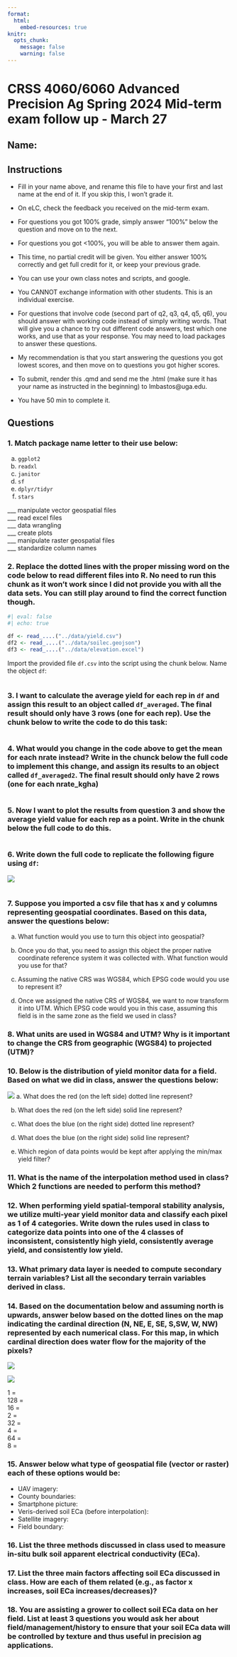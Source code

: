 ```yaml
---
format:
  html:
    embed-resources: true
knitr: 
  opts_chunk: 
    message: false
    warning: false
---
```


# **CRSS 4060/6060 Advanced Precision Ag Spring 2024 Mid-term exam follow up - March 27**

## Name: 

## Instructions  

- Fill in your name above, and rename this file to have your first and last name at the end of it. If you skip this, I won't grade it.  

- On eLC, check the feedback you received on the mid-term exam.

- For questions you got 100% grade, simply answer "100%" below the question and move on to the next.    

- For questions you got <100%, you will be able to answer them again. 

- This time, no partial credit will be given. You either answer 100% correctly and get full credit for it, or keep your previous grade.  

- You can use your own class notes and scripts, and google.  

- You CANNOT exchange information with other students. This is an individual exercise.  

- For questions that involve code (second part of q2, q3, q4, q5, q6), you should answer with working code instead of simply writing words. That will give you a chance to try out different code answers, test which one works, and use that as your response. You may need to load packages to answer these questions.     

- My recommendation is that you start answering the questions you got lowest scores, and then move on to questions you got higher scores. 

- To submit, render this .qmd and send me the .html (make sure it has your name as instructed in the beginning) to lmbastos@uga.edu.

- You have 50 min to complete it.  

## Questions  

### 1. Match package name letter to their use below:  


a. `ggplot2`
b. `readxl`  
c. `janitor`  
d. `sf`
e. `dplyr/tidyr`
f. `stars`

___ manipulate vector geospatial files  
___ read excel files  
___ data wrangling  
___ create plots  
___ manipulate raster geospatial files  
___ standardize column names   

### 2. Replace the dotted lines with the proper missing word on the code below to read different files into R. No need to run this chunk as it won't work since I did not provide you with all the data sets. You can still play around to find the correct function though.  

```r
#| eval: false
#| echo: true  

df <- read_....("../data/yield.csv")
df2 <- read_....("../data/soilec.geojson")
df3 <- read_....("../data/elevation.excel")
```

Import the provided file `df.csv` into the script using the chunk below. Name the object `df`:

```r


```

### 3. I want to calculate the average yield for each rep in `df` and assign this result to an object called `df_averaged`. The final result should only have 3 rows (one for each rep). Use the chunk below to write the code to do this task:   

```r

  
```


### 4. What would you change in the code above to get the mean for each nrate instead? Write in the chunck below the full code to implement this change, and assign its results to an object called `df_averaged2`. The final result should only have 2 rows (one for each nrate_kgha)

```r


```


### 5. Now I want to plot the results from question 3 and show the average yield value for each rep as a point. Write in the chunk below the full code to do this.


```r

  
```


### 6. Write down the full code to replicate the following figure using `df`:
![](q6.png)

```r


```



### 7. Suppose you imported a csv file that has x and y columns representing geospatial coordinates. Based on this data, answer the questions below:  
a. What function would you use to turn this object into geospatial?  


b. Once you do that, you need to assign this object the proper native coordinate reference system it was collected with.  What function would you use for that?  


c. Assuming the native CRS was WGS84, which EPSG code would you use to represent it?  


d. Once we assigned the native CRS of WGS84, we want to now transform it into UTM. Which EPSG code would you in this case, assuming this field is in the same zone as the field we used in class?  


### 8. What units are used in WGS84 and UTM? Why is it important to change the CRS from geographic (WGS84) to projected (UTM)?  



### 10. Below is the distribution of yield monitor data for a field. Based on what we did in class, answer the questions below:  
![](q10.png)
a. What does the red (on the left side) dotted line represent?  

b. What does the red (on the left side) solid line represent?  

c. What does the blue (on the right side) dotted line represent?  

d. What does the blue (on the right side) solid line represent?  

e. Which region of data points would be kept after applying the min/max yield filter?  


### 11. What is the name of the interpolation method used in class? Which 2 functions are needed to perform this method?  


### 12. When performing yield spatial-temporal stability analysis, we utilize multi-year yield monitor data and classify each pixel as 1 of 4 categories. Write down the rules used in class to categorize data points into one of the 4 classes of inconsistent, consistently high yield, consistently average yield, and consistently low yield.



### 13. What primary data layer is needed to compute secondary terrain variables? List all the secondary terrain variables derived in class.  



### 14. Based on the documentation below and assuming north is upwards, answer below based on the dotted lines on the map indicating the cardinal direction (N, NE, E, SE, S,SW, W, NW) represented by each numerical class. For this map, in which cardinal direction does water flow for the majority of the pixels?      
![](q14doc.png)

![](q14.png)

1 =   
128 =   
16 =   
2 =   
32 =   
4 =   
64 =   
8 =   


### 15. Answer below what type of geospatial file (vector or raster) each of these options would be:  
- UAV imagery:    
- County boundaries:  
- Smartphone picture: 
- Veris-derived soil ECa (before interpolation):  
- Satellite imagery:  
- Field boundary:    

### 16. List the three methods discussed in class used to measure in-situ bulk soil apparent electrical conductivity (ECa).  


### 17. List the three main factors affecting soil ECa discussed in class. How are each of them related (e.g., as factor x increases, soil ECa increases/decreases)?  


### 18. You are assisting a grower to collect soil ECa data on her field. List at least 3 questions you would ask her about field/management/history to ensure that your soil ECa data will be controlled by texture and thus useful in precision ag applications.  













